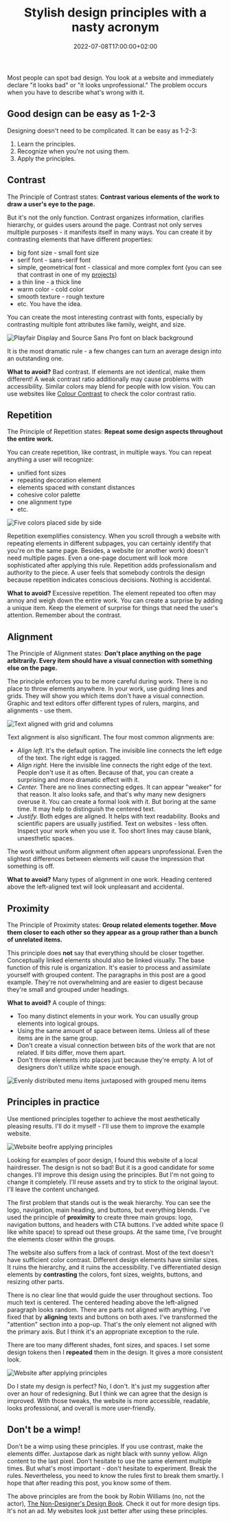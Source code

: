 ﻿---
title: Stylish design principles with a nasty acronym
description: "In this post, we will look at four universal design principles that can improve any graphical work: website, slide, document, etc."
date: 2022-07-08T17:00:00+02:00
updated: 2022-07-08T17:00:00+02:00
image:
  alt: "Draft of a chair with grid lines"
  caption: "Photo by Karol D."
  src: "./pexels-karol-d-323645.jpg"
categories: ["design", "books"]
tags: ["ui", "ux", "contrast", "a11y", "typography", "grid"]
---

Most people can spot bad design. You look at a website and immediately declare "it looks bad" or "it looks unprofessional." The problem occurs when you have to describe what's wrong with it.

## Good design can be easy as 1-2-3

Designing doesn't need to be complicated. It can be easy as 1-2-3:

1. Learn the principles.
2. Recognize when you're not using them.
3. Apply the principles.

## Contrast

The Principle of Contrast states: **Contrast various elements of the work to draw a user's eye to the page.**

But it's not the only function. Contrast organizes information, clarifies hierarchy, or guides users around the page. Contrast not only serves multiple purposes - it manifests itself in many ways. You can create it by contrasting elements that have different properties:

- big font size - small font size
- serif font - sans-serif font
- simple, geometrical font - classical and more complex font (you can see that contrast in one of my [projects](/portfolio/an-lam/))
- a thin line - a thick line
- warm color - cold color
- smooth texture - rough texture
- etc. You have the idea.

You can create the most interesting contrast with fonts, especially by contrasting multiple font attributes like family, weight, and size.

![Playfair Display and Source Sans Pro font on black background](./playfair-display-source-sans-pro.png "Noticeable, medium weight, serif font juxtapose with smaller, sans-serif")

It is the most dramatic rule - a few changes can turn an average design into an outstanding one.

**What to avoid?** Bad contrast. If elements are not identical, make them different! A weak contrast ratio additionally may cause problems with accessibility. Similar colors may blend for people with low vision. You can use websites like [Colour Contrast](https://colourcontrast.cc/) to check the color contrast ratio.

## Repetition

The Principle of Repetition states: **Repeat some design aspects throughout the entire work.**

You can create repetition, like contrast, in multiple ways. You can repeat anything a user will recognize:

- unified font sizes
- repeating decoration element
- elements spaced with constant distances
- cohesive color palette
- one alignment type
- etc.

![Five colors placed side by side](./palette-example.png "Create a color palette and repeat these colors throughout the entire work")

Repetition exemplifies consistency. When you scroll through a website with repeating elements in different subpages, you can certainly identify that you're on the same page. Besides, a website (or another work) doesn't need multiple pages. Even a one-page document will look more sophisticated after applying this rule. Repetition adds professionalism and authority to the piece. A user feels that somebody controls the design because repetition indicates conscious decisions. Nothing is accidental.

**What to avoid?** Excessive repetition. The element repeated too often may annoy and weigh down the entire work. You can create a surprise by adding a unique item. Keep the element of surprise for things that need the user's attention. Remember about the contrast.

## Alignment

The Principle of Alignment states: **Don't place anything on the page arbitrarily. Every item should have a visual connection with something else on the page.**

The principle enforces you to be more careful during work. There is no place to throw elements anywhere. In your work, use guiding lines and grids. They will show you which items don't have a visual connection. Graphic and text editors offer different types of rulers, margins, and alignments - use them.

![Text aligned with grid and columns](./grid-in-figma.png "Example of a grid and column layout in Figma")

Text alignment is also significant. The four most common alignments are:

- _Align left_. It's the default option. The invisible line connects the left edge of the text. The right edge is ragged.
- _Align right._ Here the invisible line connects the right edge of the text. People don't use it as often. Because of that, you can create a surprising and more dramatic effect with it.
- _Center._ There are no lines connecting edges. It can appear "weaker" for that reason. It also looks safe, and that's why many new designers overuse it. You can create a formal look with it. But boring at the same time. It may help to distinguish the centered text.
- _Justify._ Both edges are aligned. It helps with text readability. Books and scientific papers are usually justified. Text on websites - less often. Inspect your work when you use it. Too short lines may cause blank, unaesthetic spaces.

The work without uniform alignment often appears unprofessional. Even the slightest differences between elements will cause the impression that something is off.

**What to avoid?** Many types of alignment in one work. Heading centered above the left-aligned text will look unpleasant and accidental.

## Proximity

The Principle of Proximity states: **Group related elements together. Move them closer to each other so they appear as a group rather than a bunch of unrelated items.**

This principle does **not** say that everything should be closer together. Conceptually linked elements should also be linked visually. The base function of this rule is organization. It's easier to process and assimilate yourself with grouped content. The paragraphs in this post are a good example. They're not overwhelming and are easier to digest because they're small and grouped under headings.

**What to avoid?** A couple of things:

- Too many distinct elements in your work. You can usually group elements into logical groups.
- Using the same amount of space between items. Unless all of these items are in the same group.
- Don't create a visual connection between bits of the work that are not related. If bits differ, move them apart.
- Don't throw elements into places just because they're empty. A lot of designers don't utilize white space enough.

![Evenly distributed menu items juxtaposed with grouped menu items](./proximity-example.png "Using white space, you can create easily distinguishable categories")

## Principles in practice

Use mentioned principles together to achieve the most aesthetically pleasing results. I'll do it myself - I'll use them to improve the example website.

![Website beofre applying principles](./principles-before.png "Website before applying the principles")

Looking for examples of poor design, I found this website of a local hairdresser. The design is not so bad! But it is a good candidate for some changes. I'll improve this design using the principles. But I'm not going to change it completely. I'll reuse assets and try to stick to the original layout. I'll leave the content unchanged.

The first problem that stands out is the weak hierarchy. You can see the logo, navigation, main heading, and buttons, but everything blends. I've used the principle of **proximity** to create three main groups: logo, navigation buttons, and headers with CTA buttons. I've added white space (I like white space) to spread out these groups. At the same time, I've brought the elements closer within the groups.

The website also suffers from a lack of contrast. Most of the text doesn't have sufficient color contrast. Different design elements have similar sizes. It ruins the hierarchy, and it ruins the accessibility. I've differentiated design elements by **contrasting** the colors, font sizes, weights, buttons, and resizing other parts.

There is no clear line that would guide the user throughout sections. Too much text is centered. The centered heading above the left-aligned paragraph looks random. There are parts not aligned with anything. I've fixed that by **aligning** texts and buttons on both axes. I've transformed the "attention" section into a pop-up. That's the only element not aligned with the primary axis. But I think it's an appropriate exception to the rule.

There are too many different shades, font sizes, and spaces. I set some design tokens then I **repeated** them in the design. It gives a more consistent look.

![Website after applying principles](./principles-after.png "Website after applying the principles")

Do I state my design is perfect? No, I don't. It's just my suggestion after over an hour of redesigning. But I think we can agree that the design is improved. With those tweaks, the website is more accessible, readable, looks professional, and overall is more user-friendly.

## Don't be a wimp!

Don't be a wimp using these principles. If you use contrast, make the elements differ. Juxtapose dark as night black with sunny yellow. Align content to the last pixel. Don't hesitate to use the same element multiple times. But what's most important - don't hesitate to experiment. Break the rules. Nevertheless, you need to know the rules first to break them smartly. I hope that after reading this post, you know some of them.

The above principles are from the book by Robin Williams (no, not the actor), [The Non-Designer's Design Book](https://www.goodreads.com/book/show/23846768-the-non-designer-s-design-book). Check it out for more design tips. It's not an ad. My websites look just better after using these principles.
